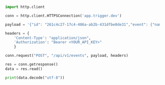 <Tab title="python">

```python
import http.client

conn = http.client.HTTPSConnection('app.trigger.dev')

payload = '{"id": "261c4c27-17c4-486a-ab2b-431dfbe0de31","event": {"name": "basic.starter","payload": {"id": "user_1234"}}}'

headers = {
    'Content-Type': "application/json",
    'Authorization': "Bearer <YOUR_API_KEY>"
    }

conn.request("POST", "/api/v1/events", payload, headers)

res = conn.getresponse()
data = res.read()

print(data.decode("utf-8"))
```

</Tab>
